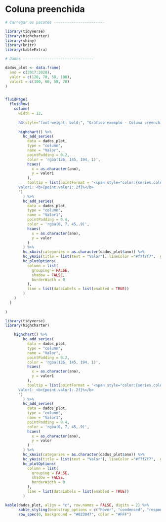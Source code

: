 # Coluna preenchida

```r

# Carregar os pacotes -----------------------

library(tidyverse)
library(highcharter)
library(shiny)
library(knitr)
library(kableExtra)

# Dados --------------------------------

dados_plot <- data.frame(
  ano = c(2017:2020),
  valor = c(120, 70, 58, 100),
  valor1 = c(100, 60, 58, 70)
)


fluidPage(
  fluidRow(
    column(
      width = 12,
      
      h4(style="font-weight: bold;", "Gráfico exemplo - Coluna preenchida "),
      
      highchart() %>%
        hc_add_series(
          data = dados_plot,
          type = "column",
          name = "Valor",
          pointPadding = 0.2,
          color = 'rgba(136, 145, 194, 1)',
          hcaes(
            x = as.character(ano), 
            y = valor1
          ),
          tooltip = list(pointFormat = '<span style="color:{series.color}">\u25CF</span>{series.name}: <b>{point.valor:.,2f}</b><br/>
      Valor1: <b>{point.valor1:.2f}%</b>
      ')
        ) %>% 
        hc_add_series(
          data = dados_plot,
          type = "column",
          name = "Valor1",
          pointPadding = 0.4,
          color = 'rgba(0, 7, 45,.9)',
          hcaes(
            x = as.character(ano), 
            y = valor
          )
        ) %>%
        hc_xAxis(categories = as.character(dados_plot$ano)) %>% 
        hc_yAxis(title = list(text = "Valor"), lineColor ="#f7f7f7",  gridLineColor="#f4f4f4") %>% 
        hc_plotOptions(
          column = list(
            grouping = FALSE,
            shadow = FALSE,
            borderWidth = 0
          ),
          line = list(dataLabels = list(enabled = TRUE))
        )
    )
  )
  
)

```

```R
library(tidyverse)
library(highcharter)

    highchart() %>%
        hc_add_series(
          data = dados_plot,
          type = "column",
          name = "Valor",
          pointPadding = 0.2,
          color = 'rgba(136, 145, 194, 1)',
          hcaes(
            x = as.character(ano), 
            y = valor1
          ),
          tooltip = list(pointFormat = '<span style="color:{series.color}">\u25CF</span>{series.name}: <b>{point.valor:.,2f}</b><br/>
      Valor1: <b>{point.valor1:.2f}%</b>
      ')
        ) %>% 
        hc_add_series(
          data = dados_plot,
          type = "column",
          name = "Valor1",
          pointPadding = 0.4,
          color = 'rgba(0, 7, 45,.9)',
          hcaes(
            x = as.character(ano), 
            y = valor
          )
        ) %>%
        hc_xAxis(categories = as.character(dados_plot$ano)) %>% 
        hc_yAxis(title = list(text = "Valor"), lineColor ="#f7f7f7",  gridLineColor="#f4f4f4") %>% 
        hc_plotOptions(
          column = list(
            grouping = FALSE,
            shadow = FALSE,
            borderWidth = 0
          ),
          line = list(dataLabels = list(enabled = TRUE))
        )


```

```r
kable(dados_plot, align = "c", row.names = FALSE, digits = 2) %>%
      kable_styling(bootstrap_options = c("hover", "condensed", "responsive"), font_size = 11) %>% 
      row_spec(0, background = "#023047", color = "#FFF")
```
